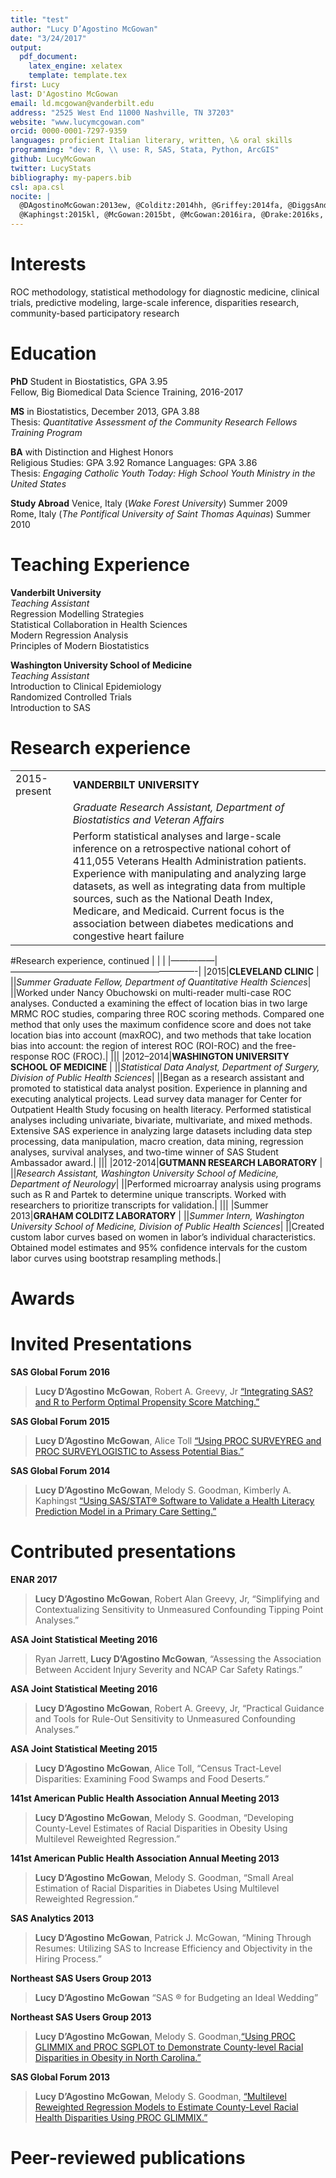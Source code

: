 ```yaml
---
title: "test"
author: "Lucy D’Agostino McGowan"
date: "3/24/2017"
output:
  pdf_document:
    latex_engine: xelatex
    template: template.tex
first: Lucy
last: D'Agostino McGowan
email: ld.mcgowan@vanderbilt.edu
address: "2525 West End 11000 Nashville, TN 37203"
website: "www.lucymcgowan.com"
orcid: 0000-0001-7297-9359
languages: proficient Italian literary, written, \& oral skills 
programming: "dev: R, \\ use: R, SAS, Stata, Python, ArcGIS" 
github: LucyMcGowan
twitter: LucyStats
bibliography: my-papers.bib
csl: apa.csl
nocite: |
  @DAgostinoMcGowan:2013ew, @Colditz:2014hh, @Griffey:2014fa, @DiggsAndrews:2014fb, @Fisher:2014jt,
  @Kaphingst:2015kl, @McGowan:2015bt, @McGowan:2016ira, @Drake:2016ks, @Chen:2015ki
---
```


# Interests
ROC methodology, statistical methodology for diagnostic medicine, clinical trials, predictive
modeling, large-scale inference, disparities research, community-based participatory research

# Education
**PhD** Student in Biostatistics, GPA 3.95 \fn{Vanderbilt University}  
Fellow, Big Biomedical Data Science Training, 2016-2017

**MS**  in Biostatistics, December 2013, GPA 3.88 \fn{Washington University School of Medicine}    
Thesis: *Quantitative Assessment of the Community Research Fellows Training Program*

**BA** with Distinction and Highest Honors \fn{University of North Carolina at Chapel Hill}  
Religious Studies: GPA 3.92 Romance Languages: GPA 3.86  
Thesis: *Engaging Catholic Youth Today: High School Youth Ministry in the United States*

**Study Abroad**
Venice, Italy (*Wake Forest University*) Summer 2009  
Rome, Italy (*The Pontifical University of Saint Thomas Aquinas*) Summer 2010  

# Teaching Experience
**Vanderbilt University**  
*Teaching Assistant*  
Regression Modelling Strategies \fn{Spring 2017}  
Statistical Collaboration in Health Sciences \fn{Fall 2015}  
Modern Regression Analysis \fn{Spring 2015}   
Principles of Modern Biostatistics \fn{Fall 2015} 

**Washington University School of Medicine**   
*Teaching Assistant*  
Introduction to Clinical Epidemiology \fn{Fall 2013}  
Randomized Controlled Trials \fn{Fall 2013}  
Introduction to SAS \fn{Spring 2013}  

# Research experience



|               |                                                                | 
|---------------|----------------------------------------------------------------|
|2015-present|**VANDERBILT UNIVERSITY** \fn{Nashville, TN}| 
||*Graduate Research Assistant, Department of Biostatistics and Veteran Affairs*|
|| Perform statistical analyses and large-scale inference on a retrospective national cohort of 411,055 Veterans Health Administration patients. Experience with manipulating and analyzing large datasets, as well as integrating data from multiple sources, such as the National Death Index, Medicare, and Medicaid. Current focus is the association between diabetes medications and congestive heart failure|

\newgeometry{left=2cm,top=2cm,right=2cm,bottom=2.5cm}

#Research experience, continued
|               |                                                                | 
|---------------|----------------------------------------------------------------|
|2015|**CLEVELAND CLINIC** \fn{Cleveland, OH}|
||*Summer Graduate Fellow, Department of Quantitative Health Sciences*|
||Worked under Nancy Obuchowski on multi-reader multi-case ROC analyses. Conducted a examining the effect of location bias in two large MRMC ROC studies, comparing three ROC scoring methods. Compared one method that only uses the maximum confidence score and does not take location bias into account (maxROC), and two methods that take location bias into account: the region of interest ROC (ROI-ROC) and the free-response ROC (FROC).|
|||
|2012--2014|**WASHINGTON UNIVERSITY SCHOOL OF MEDICINE** \fn{St. Louis, MO}|
||*Statistical Data Analyst, Department of Surgery, Division of Public Health Sciences*|
||Began as a research assistant and promoted to statistical data analyst position. Experience in planning and executing analytical projects. Lead survey data manager for Center for Outpatient Health Study focusing on health literacy. Performed statistical analyses including univariate, bivariate, multivariate, and mixed methods. Extensive SAS experience in analyzing large datasets including data step processing, data manipulation, macro creation, data mining, regression analyses, survival analyses, and two-time winner of SAS Student Ambassador award.|
|||
|2012-2014|**GUTMANN RESEARCH LABORATORY** \fn{St. Louis, MO}|
||*Research Assistant, Washington University School of Medicine, Department of Neurology*|
||Performed microarray analysis using programs such as R and Partek to determine unique transcripts. Worked with researchers to prioritize transcripts for validation.|
|||
|Summer 2013|**GRAHAM COLDITZ LABORATORY** \fn{St. Louis, MO}|
||*Summer Intern, Washington University School of Medicine, Division of Public Health Sciences*|
||Created custom labor curves based on women in labor's individual characteristics. Obtained model estimates and 95% confidence intervals for the custom labor curves using bootstrap resampling methods.|


# Awards
\begin{tabbing}
2016\hspace*{1.3cm}\= Vanderbilt Big Biomedical Data Science Fellow\\
2016\>First Place, Government Statistics Section Student Data Challenge, ASA Joint Statistical Meeting\\
2016\>Second Place, Scientific and Public Affairs Advisory Committee Poster Competition, ASA Joint Statistical Meeting\\
2016\> Southern Startup Internship Program in Data Science (DataStart) Recipient\\
2016\>SAS Student Ambassador, SAS Global Forum 2016\\
2015\>First Place, Government Statistics Section Student Data Challenge, ASA Joint Statistical Meeting\\
2015\>Prezi Student Ambassador\\
2014\> SAS Student Scholar, PharmaSUG\\
2014\>SAS Student Ambassador, SAS Global Forum 2014\\
2013\> Best Contributed Paper in the Statistics and Data Analysis Section at SAS Global Forum\\
2013\> First Place, Student Research Competition, Applied Public Health Statistics, 141st APHA Annual Meeting\\
2013\>Ellis R. Ott Scholarship: ASQ Statistics Division \\
2013\>SAS Student Scholar, NESUG\\
2013\> SAS Student Ambassador, SAS Global Forum 2013\\
2012\>NIAF Jim Cantalupo Scholarship\\
2012\>Gertrude M. Cox Scholarship for Women in Statistics Honorable Mention\\
2008-2012\>UNC Public Service Scholar\\
2011\>Dunlevie Honors Undergraduate Research Award \\
2011-2012\>National Society of Leadership and Success\\
2010\>Programma Ponte Scholarship\\
2010\>Newman Scholar\\
2009-2012\> UNC Dean's List\\	
\end{tabbing}

# Invited Presentations
**SAS Global Forum 2016** \fn{Oral Presentation} 

> **Lucy D'Agostino McGowan**, Robert A. Greevy, Jr ["Integrating SAS? and R to Perform Optimal Propensity Score Matching."](http://support.sas.com/resources/papers/proceedings16/11420-2016.pdf)

**SAS Global Forum 2015** \fn{Oral Presentation}  

> **Lucy D'Agostino McGowan**, Alice Toll ["Using PROC SURVEYREG and PROC SURVEYLOGISTIC to Assess Potential Bias."](http://support.sas.com/resources/papers/proceedings15/3320-2015.pdf)

**SAS Global Forum 2014** \fn{Oral Presentation}  

> **Lucy D'Agostino McGowan**, Melody S. Goodman, Kimberly A. Kaphingst ["Using SAS/STAT® Software to Validate a Health Literacy Prediction Model in a Primary Care Setting."](http://support.sas.com/resources/papers/proceedings14/1494-2014.pdf)

# Contributed presentations

**ENAR 2017** \fn{Oral Presentation}  

> **Lucy D'Agostino McGowan**, Robert Alan Greevy, Jr, "Simplifying and Contextualizing Sensitivity to Unmeasured Confounding Tipping Point Analyses."

**ASA Joint Statistical Meeting 2016** \fn{Oral Presentation}

> Ryan Jarrett, **Lucy D'Agostino McGowan**, "Assessing the Association Between Accident Injury Severity and NCAP Car Safety Ratings."

**ASA Joint Statistical Meeting 2016** \fn{Poster} 

> **Lucy D'Agostino McGowan**, Robert A. Greevy, Jr, "Practical Guidance and Tools for Rule-Out Sensitivity to Unmeasured Confounding Analyses."
	
**ASA Joint Statistical Meeting 2015** \fn{Oral Presentation and Poster}  

> **Lucy D'Agostino McGowan**, Alice Toll, "Census Tract-Level Disparities: Examining Food Swamps and Food Deserts."

**141st American Public Health Association Annual Meeting 2013** \fn{Poster}  

> **Lucy D'Agostino McGowan**, Melody S. Goodman, "Developing County-Level Estimates of Racial Disparities in Obesity Using Multilevel Reweighted Regression."

**141st American Public Health Association Annual Meeting 2013** \fn{Oral Presentation}

> **Lucy D'Agostino McGowan**, Melody S. Goodman, "Small Areal Estimation of Racial Disparities in Diabetes Using Multilevel Reweighted Regression."

**SAS Analytics 2013** \fn{Poster}

> **Lucy D'Agostino McGowan**, Patrick J. McGowan, "Mining Through Resumes: Utilizing SAS to Increase Efficiency and Objectivity in the Hiring Process."

**Northeast SAS Users Group 2013** \fn{Poster}

> **Lucy D'Agostino McGowan** "SAS ® for Budgeting an Ideal Wedding"

**Northeast SAS Users Group 2013** \fn{Oral Presentation}

> **Lucy D'Agostino McGowan**, Melody S. Goodman,["Using PROC GLIMMIX and PROC SGPLOT to Demonstrate County-level Racial Disparities in Obesity in North Carolina."](https://www.researchgate.net/publication/272507933_Using_PROC_GLIMMIX_and_PROC_SGPLOT_to_Demonstrate_County-level_Racial_Disparities_in_Obesity_in_North_Carolina)

**SAS Global Forum 2013** \fn{Oral Presentation}

> **Lucy D'Agostino McGowan**, Melody S. Goodman, ["Multilevel Reweighted Regression Models to Estimate County-Level Racial Health Disparities Using PROC GLIMMIX."](http://support.sas.com/resources/papers/proceedings13/442-2013.pdf)


\section{Activities}
\textbf{Vanderbilt University}
\begin{tabbing}
2016-2017\hspace*{1.7cm}\=R-Ladies Nashville, co-founder\\
2016-2017\>  Graduate Student Council, President\\
2016-2017\> Biostatistics Graduate Student Association, Vice President\\
2015 \> Scholarship of Teaching and Learning, Scholar\\
2014-2015\> Graduate Student Council, Vice President of Social Affairs (2015), Committee member (2014)\\
2014-2015\> GRE Math Tutor\\
2013-2016\>American Statistical Association, Member\\
\end{tabbing}
\textbf{Washington University School of Medicine in St. Louis}
\begin{tabbing}
2013-2014 \hspace*{.8cm}\= American Public Health Association, Member, Abstract Reviewer\\
2013-2014\>Biostatistics and SAS tutor
\end{tabbing}
\textbf{University of North Carolina at Chapel Hill}
\begin{tabbing}
2011-2012\hspace*{.8cm}\=Carolina Dining Services, Student Manager\\
2011-2012\>Italian Club, President\\
2010-2011\>Information Technology Services, Walk-in Computing Consultant\\
2010-2011\>Newman Catholic Student Center, Director of Community Building\\
2010\>Daily Tar Heel Cartoonist\\
2009-2012\>Habitat for Humanity Volunteer\\
2008-2009\>Residence Hall Association, Craige Community Governor\\
2008-2011\>Inter-Faith Council Soup Kitchen Volunteer
\end{tabbing}

# Peer-reviewed publications 
> 